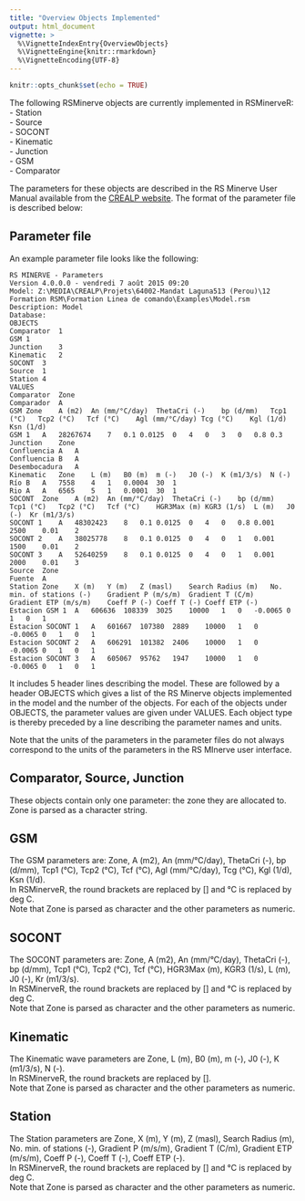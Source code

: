 ```yaml
---
title: "Overview Objects Implemented"
output: html_document
vignette: >
  %\VignetteIndexEntry{OverviewObjects}
  %\VignetteEngine{knitr::rmarkdown}
  %\VignetteEncoding{UTF-8}
---
```


```r
knitr::opts_chunk$set(echo = TRUE)
```

The following RSMinerve objects are currently implemented in RSMinerveR:  
- Station  
- Source  
- SOCONT  
- Kinematic  
- Junction  
- GSM  
- Comparator  

The parameters for these objects are described in the RS Minerve User Manual available from the [CREALP website](https://www.crealp.ch/fr/accueil/outils-services/logiciels/rs-minerve/telechargement-rsm.html). The format of the parameter file is described below:  

## Parameter file
An example parameter file looks like the following: 

```
RS MINERVE - Parameters
Version 4.0.0.0 - vendredi 7 août 2015 09:20
Model: Z:\MEDIA\CREALP\Projets\64002-Mandat Laguna513 (Perou)\12 Formation RSM\Formation Linea de comando\Examples\Model.rsm
Description: Model
Database: 
OBJECTS
Comparator	1
GSM	1
Junction	3
Kinematic	2
SOCONT	3
Source	1
Station	4
VALUES
Comparator	Zone	
Comparador	A	
GSM	Zone	A (m2)	An (mm/°C/day)	ThetaCri (-)	bp (d/mm)	Tcp1 (°C)	Tcp2 (°C)	Tcf (°C)	Agl (mm/°C/day)	Tcg (°C)	Kgl (1/d)	Ksn (1/d)
GSM 1	A	28267674	7	0.1	0.0125	0	4	0	3	0	0.8	0.3
Junction	Zone	
Confluencia A	A	
Confluencia B	A	
Desembocadura	A	
Kinematic	Zone	L (m)	B0 (m)	m (-)	J0 (-)	K (m1/3/s)	N (-)
Río B	A	7558	4	1	0.0004	30	1
Rio A	A	6565	5	1	0.0001	30	1
SOCONT	Zone	A (m2)	An (mm/°C/day)	ThetaCri (-)	bp (d/mm)	Tcp1 (°C)	Tcp2 (°C)	Tcf (°C)	HGR3Max (m)	KGR3 (1/s)	L (m)	J0 (-)	Kr (m1/3/s)
SOCONT 1	A	48302423	8	0.1	0.0125	0	4	0	0.8	0.001	2500	0.01	2
SOCONT 2	A	38025778	8	0.1	0.0125	0	4	0	1	0.001	1500	0.01	2
SOCONT 3	A	52640259	8	0.1	0.0125	0	4	0	1	0.001	2000	0.01	3
Source	Zone	
Fuente	A	
Station	Zone	X (m)	Y (m)	Z (masl)	Search Radius (m)	No. min. of stations (-)	Gradient P (m/s/m)	Gradient T (C/m)	Gradient ETP (m/s/m)	Coeff P (-)	Coeff T (-)	Coeff ETP (-)
Estacion GSM 1	A	606636	108339	3025	10000	1	0	-0.0065	0	1	0	1
Estacion SOCONT 1	A	601667	107380	2889	10000	1	0	-0.0065	0	1	0	1
Estacion SOCONT 2	A	606291	101382	2406	10000	1	0	-0.0065	0	1	0	1
Estacion SOCONT 3	A	605067	95762	1947	10000	1	0	-0.0065	0	1	0	1
```
It includes 5 header lines describing the model. These are followed by a header OBJECTS which gives a list of the RS Minerve objects implemented in the model and the number of the objects. For each of the objects under OBJECTS, the parameter values are given under VALUES. Each object type is thereby preceded by a line describing the parameter names and units.  

Note that the units of the parameters in the parameter files do not always correspond to the units of the parameters in the RS MInerve user interface. 

## Comparator, Source, Junction
These objects contain only one parameter: the zone they are allocated to. Zone is parsed as a character string.  


## GSM	
The GSM parameters are: Zone, A (m2), An (mm/°C/day), ThetaCri (-), bp (d/mm), Tcp1 (°C), Tcp2 (°C), Tcf (°C), Agl (mm/°C/day), Tcg (°C), Kgl (1/d), Ksn (1/d).   
In RSMinerveR, the round brackets are replaced by [] and °C is replaced by deg C.  
Note that Zone is parsed as character and the other parameters as numeric. 


## SOCONT	
The SOCONT parameters are: Zone, A (m2), An (mm/°C/day), ThetaCri (-), bp (d/mm), Tcp1 (°C), Tcp2 (°C), Tcf (°C), HGR3Max (m), KGR3 (1/s), L (m), J0 (-), Kr (m1/3/s).   
In RSMinerveR, the round brackets are replaced by [] and °C is replaced by deg C.   
Note that Zone is parsed as character and the other parameters as numeric.   


## Kinematic	
The Kinematic wave parameters are Zone, L (m), B0 (m), m (-), J0 (-), K (m1/3/s), N (-).  
In RSMinerveR, the round brackets are replaced by [].   
Note that Zone is parsed as character and the other parameters as numeric. 


## Station	
The Station parameters are Zone, X (m), Y (m), Z (masl), Search Radius (m), No. min. of stations (-), Gradient P (m/s/m), Gradient T (C/m), Gradient ETP (m/s/m), Coeff P (-), Coeff T (-), Coeff ETP (-).    
In RSMinerveR, the round brackets are replaced by [] and °C is replaced by deg C.   
Note that Zone is parsed as character and the other parameters as numeric. 
